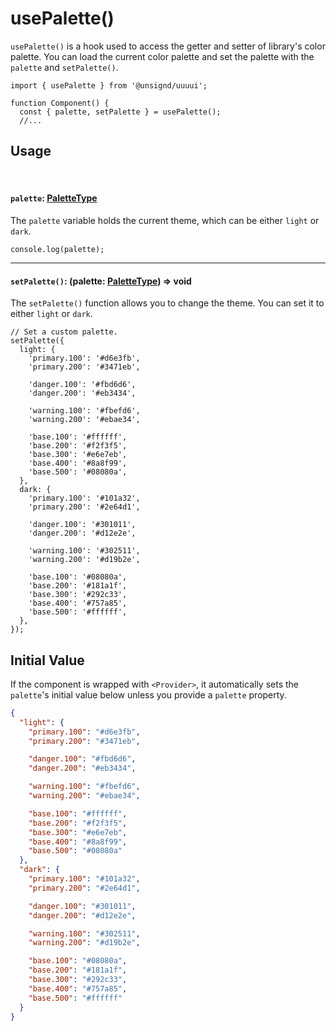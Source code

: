 
<Meta title="Hook/usePalette()/Docs" />

# usePalette()

`usePalette()` is a hook used to access the getter and setter of library's color palette. You can load the current color palette and set the palette with the `palette` and `setPalette()`.

```tsx
import { usePalette } from '@unsignd/uuuui';

function Component() {
  const { palette, setPalette } = usePalette();
  //...
```

## Usage

<br />

#### `palette`: [PaletteType](/docs/type-palettetype--docs)

The `palette` variable holds the current theme, which can be either `light` or `dark`.

```tsx
console.log(palette);
```

<hr />

#### `setPalette()`: (palette: [PaletteType](/docs/type-palettetype--docs)) => void

The `setPalette()` function allows you to change the theme. You can set it to either `light` or `dark`.

```tsx
// Set a custom palette.
setPalette({
  light: {
    'primary.100': '#d6e3fb',
    'primary.200': '#3471eb',

    'danger.100': '#fbd6d6',
    'danger.200': '#eb3434',

    'warning.100': '#fbefd6',
    'warning.200': '#ebae34',

    'base.100': '#ffffff',
    'base.200': '#f2f3f5',
    'base.300': '#e6e7eb',
    'base.400': '#8a8f99',
    'base.500': '#08080a',
  },
  dark: {
    'primary.100': '#101a32',
    'primary.200': '#2e64d1',

    'danger.100': '#301011',
    'danger.200': '#d12e2e',

    'warning.100': '#302511',
    'warning.200': '#d19b2e',

    'base.100': '#08080a',
    'base.200': '#181a1f',
    'base.300': '#292c33',
    'base.400': '#757a85',
    'base.500': '#ffffff',
  },
});
```

## Initial Value

If the component is wrapped with `<Provider>`, it automatically sets the `palette`'s initial value below unless you provide a `palette` property.

```json
{
  "light": {
    "primary.100": "#d6e3fb",
    "primary.200": "#3471eb",

    "danger.100": "#fbd6d6",
    "danger.200": "#eb3434",

    "warning.100": "#fbefd6",
    "warning.200": "#ebae34",

    "base.100": "#ffffff",
    "base.200": "#f2f3f5",
    "base.300": "#e6e7eb",
    "base.400": "#8a8f99",
    "base.500": "#08080a"
  },
  "dark": {
    "primary.100": "#101a32",
    "primary.200": "#2e64d1",

    "danger.100": "#301011",
    "danger.200": "#d12e2e",

    "warning.100": "#302511",
    "warning.200": "#d19b2e",

    "base.100": "#08080a",
    "base.200": "#181a1f",
    "base.300": "#292c33",
    "base.400": "#757a85",
    "base.500": "#ffffff"
  }
}
```

